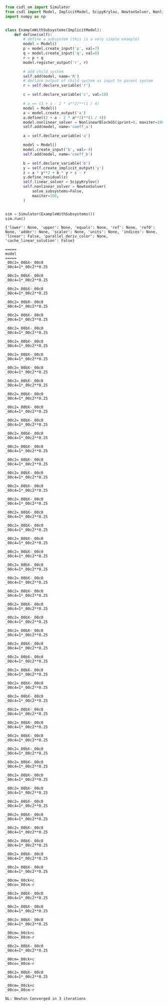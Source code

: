 ```py
from csdl_om import Simulator
from csdl import Model, ImplicitModel, ScipyKrylov, NewtonSolver, NonlinearBlockGS
import numpy as np


class ExampleWithSubsystems(ImplicitModel):
    def define(self):
        # define a subsystem (this is a very simple example)
        model = Model()
        p = model.create_input('p', val=7)
        q = model.create_input('q', val=8)
        r = p + q
        model.register_output('r', r)

        # add child system
        self.add(model, name='R')
        # declare output of child system as input to parent system
        r = self.declare_variable('r')

        c = self.declare_variable('c', val=18)

        # a == (3 + a - 2 * a**2)**(1 / 4)
        model = Model()
        a = model.create_output('a')
        a.define((3 + a - 2 * a**2)**(1 / 4))
        model.nonlinear_solver = NonlinearBlockGS(iprint=0, maxiter=100)
        self.add(model, name='coeff_a')

        a = self.declare_variable('a')

        model = Model()
        model.create_input('b', val=-4)
        self.add(model, name='coeff_b')

        b = self.declare_variable('b')
        y = self.create_implicit_output('y')
        z = a * y**2 + b * y + c - r
        y.define_residual(z)
        self.linear_solver = ScipyKrylov()
        self.nonlinear_solver = NewtonSolver(
            solve_subsystems=False,
            maxiter=100,
        )


sim = Simulator(ExampleWithSubsystems())
sim.run()
```


```_00co
{'lower': None, 'upper': None, 'equals': None, 'ref': None, 'ref0': None, 'adder': None, 'scaler': None, 'units': None, 'indices': None, 'linear': False, 'parallel_deriv_color': None, 'cache_linear_solution': False}

=====
model
=====
_00c2=_00bX-_00c0
_00c4=1*_00c2**0.25

_00c2=_00bX-_00c0
_00c4=1*_00c2**0.25

_00c2=_00bX-_00c0
_00c4=1*_00c2**0.25

_00c2=_00bX-_00c0
_00c4=1*_00c2**0.25

_00c2=_00bX-_00c0
_00c4=1*_00c2**0.25

_00c2=_00bX-_00c0
_00c4=1*_00c2**0.25

_00c2=_00bX-_00c0
_00c4=1*_00c2**0.25

_00c2=_00bX-_00c0
_00c4=1*_00c2**0.25

_00c2=_00bX-_00c0
_00c4=1*_00c2**0.25

_00c2=_00bX-_00c0
_00c4=1*_00c2**0.25

_00c2=_00bX-_00c0
_00c4=1*_00c2**0.25

_00c2=_00bX-_00c0
_00c4=1*_00c2**0.25

_00c2=_00bX-_00c0
_00c4=1*_00c2**0.25

_00c2=_00bX-_00c0
_00c4=1*_00c2**0.25

_00c2=_00bX-_00c0
_00c4=1*_00c2**0.25

_00c2=_00bX-_00c0
_00c4=1*_00c2**0.25

_00c2=_00bX-_00c0
_00c4=1*_00c2**0.25

_00c2=_00bX-_00c0
_00c4=1*_00c2**0.25

_00c2=_00bX-_00c0
_00c4=1*_00c2**0.25

_00c2=_00bX-_00c0
_00c4=1*_00c2**0.25

_00c2=_00bX-_00c0
_00c4=1*_00c2**0.25

_00c2=_00bX-_00c0
_00c4=1*_00c2**0.25

_00c2=_00bX-_00c0
_00c4=1*_00c2**0.25

_00c2=_00bX-_00c0
_00c4=1*_00c2**0.25

_00c2=_00bX-_00c0
_00c4=1*_00c2**0.25

_00c2=_00bX-_00c0
_00c4=1*_00c2**0.25

_00c2=_00bX-_00c0
_00c4=1*_00c2**0.25

_00c2=_00bX-_00c0
_00c4=1*_00c2**0.25

_00c2=_00bX-_00c0
_00c4=1*_00c2**0.25

_00c2=_00bX-_00c0
_00c4=1*_00c2**0.25

_00c2=_00bX-_00c0
_00c4=1*_00c2**0.25

_00c2=_00bX-_00c0
_00c4=1*_00c2**0.25

_00c2=_00bX-_00c0
_00c4=1*_00c2**0.25

_00c2=_00bX-_00c0
_00c4=1*_00c2**0.25

_00c2=_00bX-_00c0
_00c4=1*_00c2**0.25

_00c2=_00bX-_00c0
_00c4=1*_00c2**0.25

_00c2=_00bX-_00c0
_00c4=1*_00c2**0.25

_00c2=_00bX-_00c0
_00c4=1*_00c2**0.25

_00c2=_00bX-_00c0
_00c4=1*_00c2**0.25

_00c2=_00bX-_00c0
_00c4=1*_00c2**0.25

_00c2=_00bX-_00c0
_00c4=1*_00c2**0.25

_00c2=_00bX-_00c0
_00c4=1*_00c2**0.25

_00c2=_00bX-_00c0
_00c4=1*_00c2**0.25

_00c2=_00bX-_00c0
_00c4=1*_00c2**0.25

_00c2=_00bX-_00c0
_00c4=1*_00c2**0.25

_00c2=_00bX-_00c0
_00c4=1*_00c2**0.25

_00c2=_00bX-_00c0
_00c4=1*_00c2**0.25

_00cm=_00ck+c
_00co=_00cm-r

_00c2=_00bX-_00c0
_00c4=1*_00c2**0.25

_00c2=_00bX-_00c0
_00c4=1*_00c2**0.25

_00c2=_00bX-_00c0
_00c4=1*_00c2**0.25

_00cm=_00ck+c
_00co=_00cm-r

_00c2=_00bX-_00c0
_00c4=1*_00c2**0.25

_00cm=_00ck+c
_00co=_00cm-r

_00c2=_00bX-_00c0
_00c4=1*_00c2**0.25

_00cm=_00ck+c
_00co=_00cm-r

NL: Newton Converged in 3 iterations
```
